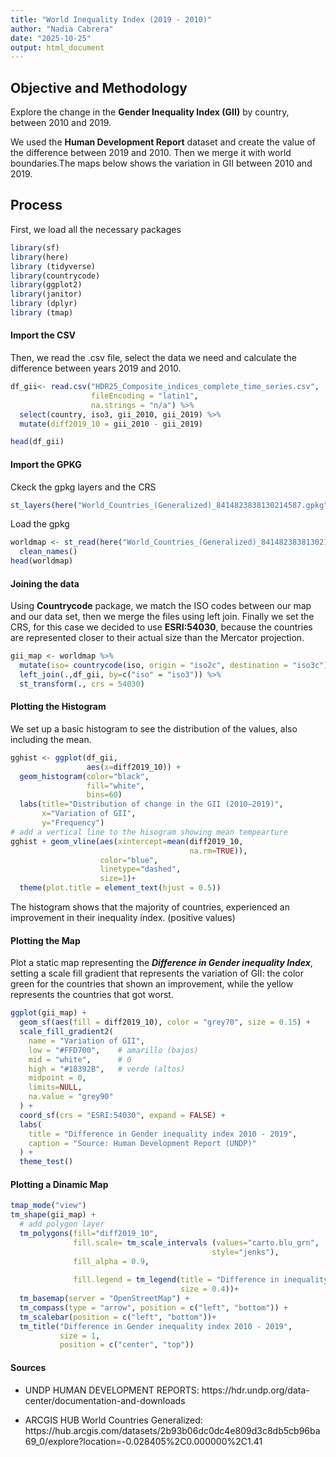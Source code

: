 ```yaml
---
title: "World Inequality Index (2019 - 2010)"
author: "Nadia Cabrera"
date: "2025-10-25"
output: html_document
---
```

## Objective and Methodology

Explore the change in the **Gender Inequality Index (GII)** by country, between 2010 and 2019.

We used the **Human Development Report** dataset and create the value of the difference between 2019 and 2010. Then we merge it with world boundaries.The maps below shows the variation in GII between 2010 and 2019.

## Process

First, we load all the necessary packages 
```r
library(sf)
library(here)
library (tidyverse)
library(countrycode)
library(ggplot2)
library(janitor)
library (dplyr)
library (tmap)
```

#### Import the CSV

Then, we read the .csv file, select the data we need and calculate the difference between years 2019 and 2010.
```r
df_gii<- read.csv("HDR25_Composite_indices_complete_time_series.csv", 
                  fileEncoding = "latin1",
                  na.strings = "n/a") %>%
  select(country, iso3, gii_2010, gii_2019) %>%
  mutate(diff2019_10 = gii_2010 - gii_2019)
```
```r
head(df_gii)
```

#### Import the GPKG

Ckeck the gpkg layers and the CRS
```r
st_layers(here("World_Countries_(Generalized)_8414823838130214587.gpkg"))
```

Load the gpkg
```r
worldmap <- st_read(here("World_Countries_(Generalized)_8414823838130214587.gpkg"))%>%
  clean_names()
head(worldmap)
```
#### Joining the data

Using **Countrycode** package, we match the ISO codes between our map and our data set, then we merge the files using left join. Finally we set the CRS, for this case we decided to use **ESRI:54030**, because the countries are represented closer to their actual size than the Mercator projection. 

```r
gii_map <- worldmap %>%
  mutate(iso= countrycode(iso, origin = "iso2c", destination = "iso3c")) %>%
  left_join(.,df_gii, by=c("iso" = "iso3")) %>%
  st_transform(., crs = 54030)
```

#### Plotting the Histogram

We set up a basic histogram to see the distribution of the values, also including the mean. 

```r
gghist <- ggplot(df_gii, 
                 aes(x=diff2019_10)) + 
  geom_histogram(color="black", 
                 fill="white",
                 bins=60)
  labs(title="Distribution of change in the GII (2010–2019)", 
       x="Variation of GII",
       y="Frequency")
# add a vertical line to the hisogram showing mean tempearture
gghist + geom_vline(aes(xintercept=mean(diff2019_10, 
                                        na.rm=TRUE)),
                    color="blue", 
                    linetype="dashed", 
                    size=1)+
  theme(plot.title = element_text(hjust = 0.5))
```

The histogram shows that the majority of countries, experienced an improvement in their inequality index. (positive values)


#### Plotting the Map

Plot a static map representing the ***Difference in Gender inequality Index***, setting a scale fill gradient that represents the variation of GII: the color green for the countries that shown an improvement, while the yellow represents the countries that got worst.
```r
ggplot(gii_map) +
  geom_sf(aes(fill = diff2019_10), color = "grey70", size = 0.15) +
  scale_fill_gradient2(
    name = "Variation of GII",
    low = "#FFD700",    # amarillo (bajos)
    mid = "white",      # 0
    high = "#18392B",   # verde (altos)
    midpoint = 0,
    limits=NULL,
    na.value = "grey90"
  ) +
  coord_sf(crs = "ESRI:54030", expand = FALSE) +
  labs(
    title = "Difference in Gender inequality index 2010 - 2019",
    caption = "Source: Human Development Report (UNDP)"
  ) +
  theme_test() 
```

#### Plotting a Dinamic Map

```r
tmap_mode("view")
tm_shape(gii_map) + 
  # add polygon layer
  tm_polygons(fill="diff2019_10",
              fill.scale= tm_scale_intervals (values="carto.blu_grn",
                                             style="jenks"),
              fill_alpha = 0.9,
          
              fill.legend = tm_legend(title = "Difference in inequality index", 
                                      size = 0.4))+
  tm_basemap(server = "OpenStreetMap") +
  tm_compass(type = "arrow", position = c("left", "bottom")) + 
  tm_scalebar(position = c("left", "bottom"))+
  tm_title("Difference in Gender inequality index 2010 - 2019", 
           size = 1,
           position = c("center", "top"))
```

#### Sources
- UNDP HUMAN DEVELOPMENT REPORTS: 
      https://hdr.undp.org/data-center/documentation-and-downloads
      
- ARCGIS HUB World Countries Generalized:
      https://hub.arcgis.com/datasets/2b93b06dc0dc4e809d3c8db5cb96ba69_0/explore?location=-0.028405%2C0.000000%2C1.41
